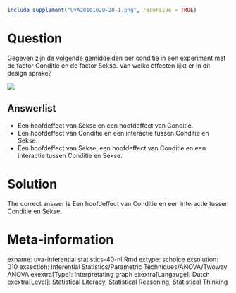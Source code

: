 ```r
include_supplement("UvA20101029-20-1.png", recursive = TRUE)
```
Question
========

Gegeven zijn de volgende gemiddelden per conditie in een experiment met de factor Conditie en de factor Sekse. Van welke effecten lijkt er in dit design sprake?

![](UvA20101029-20-1.png )

Answerlist
----------
* Een hoofdeffect van Sekse en een hoofdeffect van Conditie.
* Een hoofdeffect van Conditie en een interactie tussen Conditie en Sekse.
* Een hoofdeffect van Sekse, een hoofdeffect van Conditie en een interactie tussen Conditie en Sekse.

Solution
========

The correct answer is  Een hoofdeffect van Conditie en een interactie tussen Conditie en Sekse.

Meta-information
================
exname: uva-inferential statistics-40-nl.Rmd
extype: schoice
exsolution: 010
exsection: Inferential Statistics/Parametric Techniques/ANOVA/Twoway ANOVA
exextra[Type]: Interpretating graph
exextra[Langauge]: Dutch
exextra[Level]: Statistical Literacy, Statistical Reasoning, Statistical Thinking
